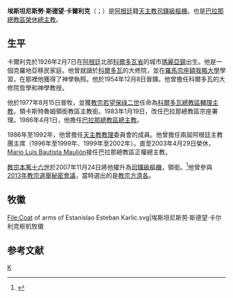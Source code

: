 {{Blpsources|time=2020-04-28T20:58:02+00:00}}
{{Infobox Christian leader
| type             = cardinal
| honorific-prefix =
| name             = 埃斯坦尼斯勞·斯德望·卡爾利克<br />Estanislao Esteban Karlic
| honorific-suffix = 
| native_name      = 
| title            = [[天主教巴拉那總教區|天主教巴拉那總教區榮休總主教]]
| image            = 
| image_size       = 
| alt              = 
| archdiocese      = [[天主教巴拉那總教區|巴拉那總教區]]
| province         = 
| elected          = 
| appointed        = 1986年4月1日
| enthroned        = 
| term_start       = 2003年4月29日
| quashed          = 
| term_end         = 
| predecessor      = [[Adolfo_Servando_Tortolo|Adolfo Servando Tortolo]]
| opposed          = 
| successor        = [[Mario_Luis_Bautista_Maulión|Mario Luis Bautista Maulión]]
| other_post       = {{link-en|痛苦聖母堂|Santa Maria Addolorata a piazza Buenos Aires|痛苦聖母堂區領銜司鐸}}
<!---------- Orders ---------->
| ordination       = 1954年12月8日
| ordained_by      = 
| consecration     = 1977年8月15日日
| consecrated_by   = 
| cardinal         = 2007年11月24日
|created_cardinal_by = [[教宗本篤十六世|教宗本篤十六世]]
| rank             = [[樞機|司鐸級樞機]]
<!---------- Personal details ---------->
| birth_name       = Estanislao Esteban Karlic
| birth_date       = {{Birth date and age|df=yes|1926|2|7}}
| birth_place      = [[阿根廷|阿根廷]][[科爾多瓦省|科爾多瓦省]][[瑪麗亞鎮|瑪麗亞鎮]]
| death_date       = <!-- {{Death date and age|df=yes|YYYY|MM|DD|1942|11|07}} (death date then birth date) -->
| death_place      = 
| buried           = 
| nationality      = 阿根廷
| religion         = 天主教
| occupation       = 
| profession       = 
| previous_post    = {{unbulleted list|[[天主教科爾多瓦總教區|科爾多瓦總教區輔理主教]]（1977年－1986年）|卡斯特魯姆領銜教區領銜主教（1977年－1986年）|巴拉那總教區宗座署理（1983年－1986年）}}
| education        =
| alma_mater       = 
| signature        = 
| signature_alt    = 
|coat_of_arms      = Coat of arms of Estanislao Esteban Karlic.svg
}}
'''埃斯坦尼斯勞·斯德望·卡爾利克'''（{{lang-es|Estanislao Esteban Karlic}}；{{bd|1926年|2月7日|catIdx=Estanislao Esteban Karlic}}）是[[阿根廷|阿根廷]]籍[[天主教|天主教]][[樞機|司鐸級樞機]]。也是[[天主教巴拉那總教區|巴拉那總教區榮休總主教]]。

==生平==
卡爾利克於1926年2月7日在[[阿根廷|阿根廷]]北部[[科爾多瓦省|科爾多瓦省]]的城市[[瑪麗亞鎮|瑪麗亞鎮]]出生。他是一個克羅地亞移民家庭。他曾就讀於[[科爾多瓦_(阿根廷)|科爾多瓦]]的大修院，並在[[羅馬|羅馬]][[宗座額我略大學|宗座額我略大學]]學習，在那裡他獲得了神學執照。他於1954年12月8日晉鐸。他曾擔任科爾多瓦的大修院哲學和神學教授。

他於1977年8月15日晉牧，並獲[[教宗若望保祿二世|教宗若望保祿二世]]任命為[[天主教科爾多瓦總教區|科爾多瓦總教區輔理主教]]，領卡斯特魯姆領銜教區主教銜。1983年1月19日，改任巴拉那總教區宗座署理。1986年4月1日，他擔任[[天主教巴拉那總教區|巴拉那總教區總主教]]。

1986年至1992年，他曾擔任[[天主教教理|天主教教理]]委員會的成員。他曾擔任兩屆阿根廷主教團主席（1996年至1999年、1999年至2002年）。直至2003年4月29日榮休，[[Mario_Luis_Bautista_Maulión|Mario Luis Bautista Maulión]]接任巴拉那總教區正權總主教。

[[教宗本篤十六世|教宗本篤十六世]]於2007年11月24日將他擢升為[[樞機|司鐸級樞機]]，領{{link-en|痛苦聖母堂|Santa Maria Addolorata a piazza Buenos Aires|痛苦聖母堂區司鐸}}銜。<ref>{{cite web|url=http://www2.fiu.edu/~mirandas/consistories-xxi.htm|title=The Cardinals of the Holy Roman Church|accessdate=2015-01-24|archive-date=2018-02-13|archive-url=https://web.archive.org/web/20180213221656/http://www2.fiu.edu/~mirandas/consistories-xxi.htm|dead-url=no}}</ref>他曾參與[[2013年教宗選舉秘密會議|2013年教宗選舉秘密會議]]，當時選出的是[[教宗方濟各|教宗方濟各]]。

== 牧徽 ==
<gallery>
File:Coat of arms of Estanislao Esteban Karlic.svg|埃斯坦尼斯劳·斯德望·卡尔利克枢机牧徽
</gallery>

== 参考文献 ==
{{reflist}}

{{樞機團}}
{{Authority control}}
[[Category:阿根廷枢机|K]]